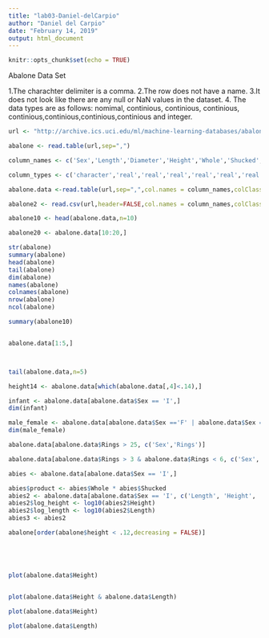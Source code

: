 ```yaml
---
title: "lab03-Daniel-delCarpio"
author: "Daniel del Carpio"
date: "February 14, 2019"
output: html_document
---
```


```r
knitr::opts_chunk$set(echo = TRUE)
```

Abalone Data Set

1.The charachter delimiter is a comma.
2.The row does not have a name.
3.It does not look like there are any null or NaN values in the dataset.
4. The data types are as follows: nomimal, continious, continious, continious, continious,continious,continious,continious and integer.

```r

url <- "http://archive.ics.uci.edu/ml/machine-learning-databases/abalone/abalone.data"

abalone <- read.table(url,sep=",")

column_names <- c('Sex','Length','Diameter','Height','Whole','Shucked','Viscera','Shell','Rings')

column_types <- c('character','real','real','real','real','real','real','real','integer')

abalone.data <-read.table(url,sep=",",col.names = column_names,colClasses = column_types)

abalone2 <- read.csv(url,header=FALSE,col.names = column_names,colClasses = column_types)

abalone10 <- head(abalone.data,n=10)

abalone20 <- abalone.data[10:20,]

str(abalone)
summary(abalone)
head(abalone)
tail(abalone)
dim(abalone)
names(abalone)
colnames(abalone)
nrow(abalone)
ncol(abalone)

summary(abalone10)


abalone.data[1:5,]



tail(abalone.data,n=5)

height14 <- abalone.data[which(abalone.data[,4]<.14),]

infant <- abalone.data[abalone.data$Sex == 'I',]
dim(infant)

male_female <- abalone.data[abalone.data$Sex =='F' | abalone.data$Sex == 'M',]
dim(male_female)

abalone.data[abalone.data$Rings > 25, c('Sex','Rings')]

abalone.data[abalone.data$Rings > 3 & abalone.data$Rings < 6, c('Sex','Rings','Diameter')]

abies <- abalone.data[abalone.data$Sex == 'I',]

abies$product <- abies$Whole * abies$Shucked
abies2 <- abalone.data[abalone.data$Sex == 'I', c('Length', 'Height', 'Diameter')]
abies2$log_height <- log10(abies2$Height)
abies2$log_length <- log10(abies2$Length)
abies3 <- abies2

abalone[order(abalone$height < .12,decreasing = FALSE)]





plot(abalone.data$Height)


plot(abalone.data$Height & abalone.data$Length)

plot(abalone.data$Height)

plot(abalone.data$Length)







```


